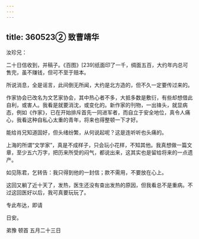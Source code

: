 ```yaml
---
---
---
```

title: 360523② 致曹靖华
---




汝珍兄：

二十日信收到，并稿子。《百图》[239]纸面印了一千，绸面五百，大约年内总可售完，虽不赚钱，但可不至于赔本。

所说消息，全是谣言，此间倒无所闻，大约是北方造的，但不久一定要传过来的。

作家协会已改名为文艺家协会，其中热心者不多，大抵多数是敷衍，有些却想借此自利，或害人。我看是就要消沈，或变化的。新作家的刊物，一出锋头，就显病态，例如《作家》，已在开始排斥首先一同进军者，而自立于安全地位，真令人痛心，我看这种自私心太重的青年，将来也得整顿一下才好。

能给肖兄知道固好，但头绪纷繁，从何说起呢？这是连听听也头痛的。

上海的所谓“文学家”，真是不成样子，只会玩小花样，不知其他。我真想做一篇文章，至少五六万字，把历来所受的闷气，都说出来，这其实也是留给将来的一点遗产。

如见陈君，乞转告：我只得到他的一封信；款不需用，不要放在心上。

这回又躺了近十天了，发热，医生还没有查出发热的原因，但我看总不是重病。不过这回医好以后，我可真要玩玩了。

专此布达，即请

日安。

弟豫 顿首 五月二十三日